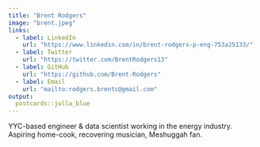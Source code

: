 ```yaml
---
title: "Brent Rodgers"
image: "brent.jpeg"
links:
  - label: LinkedIn
    url: "https://www.linkedin.com/in/brent-rodgers-p-eng-753a25133/"
  - label: Twitter
    url: "https://twitter.com/BrentRodgers13"
  - label: GitHub
    url: "https://github.com/Brent-Rodgers"
  - label: Email
    url: "mailto:rodgers.brentc@gmail.com"
output:
  postcards::jolla_blue
---
```


YYC-based engineer & data scientist working in the energy industry. Aspiring home-cook, recovering musician, Meshuggah fan.
